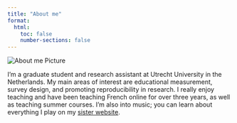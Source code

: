 ```yaml
---
title: "About me"
format:
  html:
    toc: false
    number-sections: false
---
```


:::{.grid}

::: {.g-col-12 .g-col-md-4}

<!-- Profile Image -->
<img src="images/Aboutme.jpg" alt="About me Picture" class="img-fluid">

:::

::: {.g-col-12 .g-col-md-8 .justify-text}

I'm a graduate student and research assistant at Utrecht University in the Netherlands. My main areas of interest are educational measurement, survey design, and promoting reproducibility in research. I really enjoy teaching and have been teaching French online for over three years, as well as teaching summer courses. I'm also into music; you can learn about everything I play on my [sister website](https://www.adam-maghout.co.uk/){target="_blank"}.

:::

:::